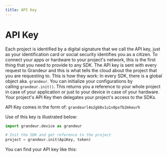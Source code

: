 ```yaml
---
title: API Key
---
```


# API Key 

Each project is identified by a digital signature that we call the API key, just as your identification card or social security identifies you as a citizen. To connect your apps or hardware to your project's network, this is the first thing that you need to provide to any SDK. The API key is sent with every request to Grandeur and this is what tells the cloud about the project that you are requesting to. 
This is how they work: In every SDK, there is a global object aka. `grandeur`. You can initialize your configurations by calling `grandeur.init()`. This returns you a reference to your whole project in case of your application or just to your device in case of your hardware. Your project's API Key then delegates your project's access to the SDKs.

API Key comes in the form of: `grandeurl4o2g68v1u1v0pxfb2mkeurh`

Use of this key is illustrated below:

```py
import grandeur.device as grandeur

# Init the SDK and get reference to the project
project = grandeur.init(ApiKey, token)
```

You can find your API key like this:

<ReactPlayer playing controls volume={0} width={832} height={468} url="/demos/guides/copy-api-key.webm"/>

